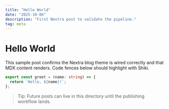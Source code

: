 ```yaml
---
title: "Hello World"
date: "2025-10-06"
description: "First Nextra post to validate the pipeline."
tag: meta
---
```


# Hello World

This sample post confirms the Nextra blog theme is wired correctly and that MDX content renders. Code fences below should highlight with Shiki.

```ts
export const greet = (name: string) => {
  return `Hello, ${name}!`;
};
```

> Tip: Future posts can live in this directory until the publishing workflow lands.
